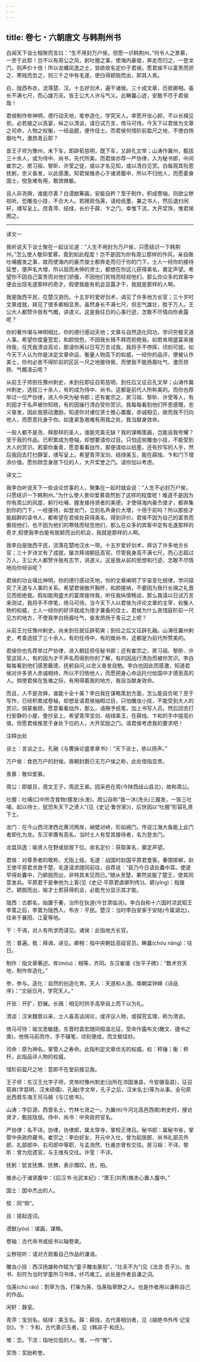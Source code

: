 ```yaml
---
---
---
```

title: 卷七・六朝唐文 与韩荆州书
---

白闻天下谈士相聚而言曰：“生不用封万户侯，但愿一识韩荆州。”何令人之景慕，一至于此耶！岂不以有周公之风，躬吐握之事，使海内豪俊，奔走而归之，一登龙门，则声价十倍！所以龙蟠凤逸之士，皆欲收名定价于君侯。愿君侯不以富贵而骄之、寒贱而忽之，则三千之中有毛遂，使白得颖脱而出，即其人焉。

白，陇西布衣，流落楚、汉。十五好剑术，遍干诸侯。三十成文章，历抵卿相。虽长不满七尺，而心雄万夫。皆王公大人许与气义。此畴曩心迹，安敢不尽于君侯哉！

君侯制作侔神明，德行动天地，笔参造化，学究天人。幸愿开张心颜，不以长揖见拒。必若接之以高宴，纵之以清谈，请日试万言，倚马可待。今天下以君侯为文章之司命，人物之权衡，一经品题，便作佳士。而君侯何惜阶前盈尺之地，不使白扬眉吐气，激昂青云耶？

昔王子师为豫州，未下车，即辟荀慈明，既下车，又辟孔文举；山涛作冀州，甄拔三十余人，或为侍中、尚书，先代所美。而君侯亦荐一严协律，入为秘书郎，中间崔宗之、房习祖、黎昕、许莹之徒，或以才名见知，或以清白见赏。白每观其衔恩抚躬，忠义奋发，以此感激，知君侯推赤心于诸贤腹中，所以不归他人，而愿委身国士。傥急难有用，敢效微躯。

且人非尧舜，谁能尽善？白谟猷筹画，安能自矜？至于制作，积成卷轴，则欲尘秽视听。恐雕虫小技，不合大人。若赐观刍荛，请给纸墨，兼之书人，然后退扫闲轩，缮写呈上。庶青萍、结绿，长价于薛、卞之门。幸惟下流，大开奖饰，惟君侯图之。

----------------

译文一

我听说天下谈士聚在一起议论道：“人生不用封为万户侯，只愿结识一下韩荆州。”怎么使人敬仰爱慕，竟到如此程度！岂不是因为你有周公那样的作风，亲自做吐哺握发之事，故而使海内的豪杰俊士都奔走而归于你的门下。士人一经你的接待延誉，便声名大增，所以屈而未伸的贤士，都想在你这儿获得美名，奠定声望。希望你不因自己富贵而对他们骄傲，不因他们贫贱而轻视他们，那么你众多的宾客中便会出现毛遂那样的奇才。假使我能有机会显露才干，我就是那样的人啊。

我是陇西平民，在楚汉游历。十五岁时爱好剑术，谒见了许多地方长官；三十岁时文章成就，拜见了很多卿相显贵。虽然身长不满七尺，但志气雄壮，胜于万人。王公大人都赞许我有气概，讲道义。这是我往日的心事行迹，怎敢不尽情向你表露呢？

你的著作堪与神明相比，你的德行感动天地；文章与自然造化同功，学问穷极天道人事。希望你度量宽宏，和颜悦色，不因我长揖不拜而拒绝我。如若肯用盛宴来接待我，任凭我清谈高论，那请你再以日写万言试我，我将手不停挥，顷刻可就。如今天下人认为你是决定文章命运、衡量人物高下的权威，一经你的品评，便被认作美士，你何必舍不得阶前的区区一尺之地接待我，而使我不能扬眉吐气、激厉昂扬、气概凌云呢？

从前王子师担任豫州刺史，未到任即征召荀慈明，到任后又征召孔文举；山涛作冀州刺史，选拔三十余人，有的成为侍中、尚书。这都是前代人所称美的。而你也荐举过一位严协律，进入中央为秘书郎；还有崔宗之、房习祖、黎昕、许莹等人，有的因才干名声被你知晓，有的因操行清白受你赏识。我每每看到他们怀恩感慨，忠义奋发，因此我感动激励，知道你对诸位贤士推心置腹，赤诚相见，故而我不归向他人，而愿意托身于你。如逢紧急艰难有用我之处，我当献身效命。

一般人都不是尧、舜那样的圣人，谁能完美无缺？我的谋略策画，岂能自我夸耀？至于我的作品，已积累成为卷轴，却想要请你过目。只怕这些雕虫小技，不能受到大人的赏识。若蒙你垂青，愿意看看拙作，那便请给以纸墨，还有抄写的人手，然后我回去打扫静室，缮写呈上。希望青萍宝剑、结绿美玉，能在薛烛、卞和门下增添价值。愿你顾念身居下位的人，大开奖誉之门。请你加以考虑。

译文二

我李白听说天下一些谈论世事的人，聚集在一起时就会说：“人生不必封万户侯，只愿结识一下韩荆州。”为什么使人景仰爱慕竟然到了这样的程度呢！难道不是因为你有周公的风度，躬行吐哺、握发接待贤者的美德，才使得海内豪杰俊才，都奔集到你的门下，一经接待，如登龙门，立刻名声身价大增，十倍于前吗？所以那些才能超群的读书人，都希望在君侯处获得美名，得到评价。君侯不因为自己的富贵而傲视他们，也不因为他们的寒贱而轻忽他们，那么在众多的宾客中定有毛遂那样的奇才,假使我李白能有脱颖而出的机会，我就是那样的人啊。

我李白是陇西平民，流落在楚地汉水一带。十五岁爱好剑术，拜访了许多地方长官；三十岁诗文有了成就，屡次拜谒朝廷高官。尽管我身高不满七尺，而心志超过万人。王公大人都赞许我有志节，讲道义。这是我从前的思想和行迹，怎敢不尽情地向你倾诉呢？

君侯的功业堪比神明，你的德行感动天地，你的文章阐明了宇宙变化规律，学问探究了天道与人事的关系。希望君侯敞开胸怀，和颜接纳，不要因为我行长揖之礼晋见而拒绝我。假如能用盛大的宴席接待我，听任我纵情畅谈，那么我请以日试万言来测试，我将手不停笔，倚马可待。当今天下人以君侯为评论文章的主宰，权衡人物的权威，士人一经你的好评就成为德才兼备的佳士。君侯为什么吝惜庭阶前一尺见方的地方，不使我李白扬眉吐气，奋发昂扬于青云之上呢？

从前王允任豫州剌史。尚未到任就征辟荀爽；到任之后又征辟孔融。山涛任冀州剌史，考查选拔了三十余人，有的任侍中，有的做尚书，这都是为前代所赞美的。

君侯你也先荐举过严协律，进入朝廷担任秘书郎；还有崔宗之、房习祖、黎昕、许莹这班人，有的因为才干声名而得到你的了解，有的因品行清白而被你赏识。李白每每看到他们感恩戴德，抚躬自问,以忠义奋发自勉。李白也因此而感激，知道君侯对许多贤人赤诚相待，所以不归依他人，而愿把身心命运托付给国中才德至高的人。倘使君侯在急难之际，有用得着我的地方，我自当献身效命。

而且，人不是尧舜，谁能十全十美？李白我在谋略策划方面，怎么能自负呢？至于写作，已经积累成卷轴，却想呈请君侯抽暇过目，只怕雕虫小技，不能受到大人的赏识。倘蒙垂顾，愿意看看拙作，那么，请赐予纸笔，加上书写人员。然后回去打扫安静的小屋，誊抄呈上。希望青萍宝剑、结绿美玉，在薛烛、卞和的手中提高价值。但愿君侯推恩于身处下位的人，大开奖励之门。请君侯考虑我的要求吧！

注释出处

谈士：言谈之士。孔融《与曹操论盛孝章书》：“天下谈士，依以扬声。”

万户侯：食邑万户的封侯。唐朝封爵已无万户侯之称，此处借指显贵。

景慕：敬仰爱慕。

周公：即姬旦，周文王子，周武王弟。因采邑在周(今陕西歧山县北)，故称周公。

吐握：吐哺(口中所含食物)握发(头发)。周公自称“我一沐(洗头)三握发，一饭三吐哺，起以待士，犹恐失天下之贤人”(见《史记·鲁世家》)，后世因以“吐握”形容礼贤下士。

龙门：在今山西河津西北黄河两岸，峭壁对峙，形如阙门。传说江海大鱼能上此门者即化为龙。东汉李膺有高名，当时士人有受其接待者，名为登龙门。

龙盘凤逸：喻贤人在野或屈居下位。收名定价：获取美名，奠定声望。

君侯：对尊贵者的敬称，尤指上级。毛遂：战国时赵国平原君食客。秦围邯郸，赵王使平原君求救于楚，毛遂请求随同前往，自荐说：“臣乃今日请处囊中耳。使遂早得处囊中，乃颖脱而出，非特其末见而已。”随从至楚，果然说服了楚王，使其同意发兵。平原君于是奉他为上客(见《史记·平原君虞卿列传》)。颖(yǐng)：指锥芒。颖脱而出，喻才士若获得机会，必能充分显示其才能。

陇西：古郡名，始置于秦，治所在狄道(今甘肃临洮)。李白自称十六国时凉武昭王李暠之后，李暠为陇西人。布衣：平民。楚汉：当时李白安家于安陆(今属湖北)，往来于襄阳、江夏等地。

干：干谒，对人有所求而请见。诸侯：此指地方长官。

历：普遍。抵：拜谒，进见。卿相：指中央朝廷高级官员。畴曩(chóu nǎng)：往日。

制作：指文章著述。侔(móu)：相等，齐同。东汉崔瑗《张平子碑》：“数术穷天地，制作侔造化。”

参，参与。造化：自然的创造化育。天人：天道和人道。南朝梁钟嵘《诗品序》：“文丽日月，学究天人。”

开张：开扩，舒展。长揖：相见时拱手高举自上而下以为礼。

清谈：汉末魏晋以来，士人喜高谈阔论，或评议人物，或探究玄理，称为清谈。

倚马可待：喻文思敏捷。东晋时袁宏随同桓温北征，受命作露布文(檄文、捷书之类)，他倚马前而作，手不辍笔，顷刻便成，而文极佳妙。

司命：原为神名，掌管人之寿命。此指判定文章优劣的权威。权：秤锤；衡：秤杆。此指品评人物的权威。

惜阶前盈尺之地：意即不在堂前接见我。

王子师：东汉王允字子师，灵帝时豫州刺史(治所在沛国谯县，今安徽亳县)，征召荀爽(字慈明，汉末硕儒)、孔融(字文举，孔子之后，汉末名士)等为从事。全句原出西晋东海王司马越《与江统书》。

山涛：字巨源，西晋名士，竹林七贤之一。为翼州(今河北高邑西南)刺史时，搜访贤才，甄拔隐屈。侍中、尚书：中央政府官名。

严协律：名不详。协律，协律郎，属太常寺，掌校正律吕。秘书郎：属秘书省，掌管中央政府藏书。崔宗之：李白好友，开元中入仕，曾为起居郎、尚书礼部员外郎、礼部郎中、右司郎中等职，与孟浩然、杜甫亦曾有交往。房习祖：不详。黎昕：曾为拾遗官，与王维有交往。许莹：不详。

抚躬：犹言抚膺、抚髀，表示慨叹。抚，拍。

推赤心于诸贤腹中：《后汉书·光武本纪》：“萧王(刘秀)推赤心置人腹中。”

国士：国中杰出的人。

傥：同“倘”。

且：提起连词。

谟猷(yóu)：谋画，谋略。

卷轴：古代帛书或纸书以轴卷束。

尘秽视听：请对方观看自己作品的谦语。

雕虫小技：西汉扬雄称作赋为“童子雕虫篆刻”，“壮夫不为”(见《法言·吾子》)。虫书、刻符为当时学童所习书体，纤巧难工。此处是作者自谦之词。

刍荛(chú ráo)：割草为刍，打柴为荛，刍荛指草野之人。也是作者用以谦称自己的作品。

闲轩：静室。

青萍：宝剑名。结绿：美玉名。薛：薛烛，古代善相剑者，见《越绝书外传·记宝剑》。卞：卞和，古代善识玉者，见《韩非子·和氏》。

惟：念。下流：指地位低的人。惟，一作“推”。

奖饰：奖励称誉。

